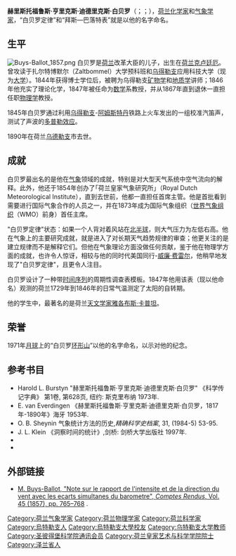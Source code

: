 {{noteTA|G1=地名}}
{{Infobox scientist
|name              = 赫里斯托福鲁斯·亨里克斯·迪德里克斯·白贝罗<br>Christophorus Henricus Diedericus Buys Ballot
|image             =Christophorus Henricus Diedericus Buys-Ballot.jpg
|image_size       =150px
|caption           = 赫里斯托福鲁斯·亨里克斯·迪德里克斯·白贝罗
|birth_date        = 1817年10月10日
|birth_place       = {{NLD}}[[克卢廷厄|克卢廷厄]]
|death_date        = {{death date and age|1890|2|3|1817|10|10|}}
|death_place       = {{NLD}}[[乌德勒支|乌德勒支]]
|residence         = 
|citizenship       = 
|nationality       ={{NLD}}
|ethnicity         = 
|field             = [[化学|化学]] <br/> [[气象|气象]]
|work_institutions = 
|alma_mater        = [[乌得勒支大学|乌得勒支大学]]
|doctoral_advisor  = 
|doctoral_students = 
|known_for         = 白贝罗定律
|author_abbrev_bot = 
|author_abbrev_zoo = 
|influences        = 
|influenced        = 
|prizes            = 
|religion          = 
|footnotes         = 
|signature         =
}}
'''赫里斯托福鲁斯·亨里克斯·迪德里克斯·白贝罗'''（{{lang-nl|Christophorus Henricus Diedericus Buys Ballot}}；{{IPA-nl|ˈbœys ˈbɑlɔt}}；{{bd|1817年|10月10日|1890年|2月3日}}），[[荷兰|荷兰]][[化学家|化学家]]和[[气象学家|气象学家]]，“白贝罗定律”和“拜斯—巴落特表”就是以他的名字命名。

==生平==
[[File:Buys-Ballot_1857.png|thumb]]
白贝罗是[[荷兰|荷兰]]改革大臣的儿子，出生在[[荷兰|荷兰]][[克卢廷厄|克卢廷厄]]。曾攻读于扎尔特博默尔（Zaltbommel）大学预科班和[[乌得勒支|乌得勒支]]应用科技大学（现为[[大学|大学]]）。1844年获得博士学位后，被聘为乌得勒支[[矿物学|矿物学]]和[[地质学|地质学]]讲师；1846年他充实了理论化学，1847年被任命为[[数学|数学]]系教授，并从1867年直到退休一直担任职[[物理学|物理学]]教授。

1845年白贝罗通过利用[[乌得勒支|乌得勒支]]-[[阿姆斯特丹|阿姆斯特丹]]铁路上火车发出的一组校准汽笛声，测试了声波的[[多普勒效应|多普勒效应]]。

1890年在荷兰[[乌德勒支|乌德勒支]]市去世。

==成就==
白贝罗最出名的是他在[[气象|气象]]领域的成就，特别是对大型天气系统中空气流向的解释。此外，他还于1854年创办了｢荷兰皇家气象研究所｣（Royal Dutch Meteorological Institute），直到去世前，他都一直担任首席主管。他是首批看到需要进行国际气象合作的人员之一，并在1873年成为国际气象组织（[[世界气象组织|世界气象组织]]（WMO）前身）首任主席。

"白贝罗定律"状态：如果一个人背对着风站在[[北半球|北半球]]，则大气压力为左低右高。他在气象上的主要研究成就，就是进入了对长期天气趋势规律的审查；他更关注的是建立规律而不是解释它们。但他在气象理论方面没做任何贡献，鉴于他在物理学方面的成就，也许令人惊讶，相较与他的同时代美国同行-[[威廉·费雷尔|威廉·费雷尔]]，他稍早地发现了"白贝罗定律"，且更令人注目。

白贝罗设计了一种带[[时间序列_(经济学)|时间序列]]的周期性调查表模板。1847年他用该表（现以他命名）观测的荷兰1729年到1846年的日常气温测定了太阳的自转期。

他的学生中，最著名的是荷兰[[天文学家|天文学家]][[雅各布斯·卡普坦|雅各布斯·卡普坦]]。

==荣誉==
1971年[[月球|月球]]上的“白贝罗[[环形山|环形山]]”以他的名字命名，以示对他的纪念。

==参考书目==
*Harold L. Burstyn "赫里斯托福鲁斯·亨里克斯·迪德里克斯·白贝罗" 《科学传记字典》  第1卷, 第628页, 纽约: 斯克里布纳 1973年.
*E. van Everdingen 《赫里斯托福鲁斯·亨里克斯·迪德里克斯·白贝罗，1817年-1890年》海牙 1953年.
*O. B. Sheynin 气象统计方法的历史,''精确科学史档案'', 31, (1984-5) 53-95.
*J. L. Klein 《洞察时间的统计》,剑桥: 剑桥大学出版社 1997年.
*{{cite journal
|last=Houdas
|first=Y
|authorlink=
|date=April 1991
|title=多普勒、白贝罗、菲索，历史上记录多普勒效应发现者
|journal=心脏病和血管学杂志
|volume=40
|issue=4
|pages=209–13
| publisher = | location = | issn =
| pmid = 2053764
| bibcode = | oclc =| id = | url = | language = | format = | accessdate = | laysummary = | laysource = | laydate = | quote =
 }}
*{{cite journal
|last=Jonkman
|first=E J
|authorlink=
|year=1980|month=
|title=十九世纪的多普勒研究
|journal=超声医学与生物学
|volume=6
|issue=1
|pages=1–5
| publisher = | location = 
| pmid = 6989075
| bibcode = | oclc =| id = | url = | language = | format = | accessdate = | laysummary = | laysource = | laydate = | quote =
|doi=10.1016/0301-5629(80)90056-3
 }}

==外部链接==
*[http://visualiseur.bnf.fr/Visualiseur?Destination=Gallica&O=NUMM-3002 M. Buys-Ballot, "Note sur le rapport de l'intensite et de la direction du vent avec les ecarts simultanes du barometre",  ''Comptes Rendus'', Vol. 45 (1857), pp. 765–768] {{Wayback|url=http://visualiseur.bnf.fr/Visualiseur?Destination=Gallica&O=NUMM-3002 |date=20180612235213 }}.

{{Authority control}}

{{DEFAULTSORT:Buys Ballot, C.H.D.}}
[[Category:荷兰气象学家|Category:荷兰气象学家]]
[[Category:荷兰物理学家|Category:荷兰物理学家]]
[[Category:荷兰科学家|Category:荷兰科学家]]
[[Category:烏特勒支人|Category:烏特勒支人]]
[[Category:烏特勒支大學校友|Category:烏特勒支大學校友]]
[[Category:乌特勒支大学教师|Category:乌特勒支大学教师]]
[[Category:圣彼得堡科学院通讯会员|Category:圣彼得堡科学院通讯会员]]
[[Category:荷兰皇家艺术与科学学院院士|Category:荷兰皇家艺术与科学学院院士]]
[[Category:泽兰省人|Category:泽兰省人]]